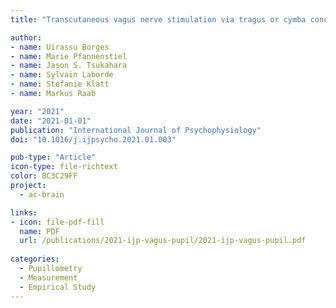 ```yaml
---
title: "Transcutaneous vagus nerve stimulation via tragus or cymba conchae: Are its psychophysiological effects dependent on the stimulation area?"

author:
- name: Uirassu Borges
- name: Marie Pfannenstiel
- name: Jason S. Tsukahara
- name: Sylvain Laborde
- name: Stefanie Klatt
- name: Markus Raab

year: "2021"
date: "2021-01-01"
publication: "International Journal of Psychophysiology"
doi: "10.1016/j.ijpsycho.2021.01.003"

pub-type: "Article"
icon-type: file-richtext
color: BC3C29FF
project:
  - ac-brain

links:
- icon: file-pdf-fill
  name: PDF
  url: /publications/2021-ijp-vagus-pupil/2021-ijp-vagus-pupil.pdf
  
categories:
  - Pupillometry
  - Measurement
  - Empirical Study
---
```

